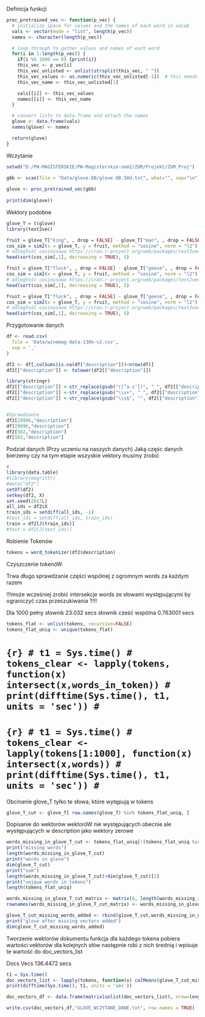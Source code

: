 Definicja funkcji 

```r
proc_pretrained_vec <- function(p_vec) {
  # initialize space for values and the names of each word in vocab
  vals <- vector(mode = "list", length(p_vec))
  names <- character(length(p_vec))

  # loop through to gather values and names of each word
  for(i in 1:length(p_vec)) {
    if(i %% 1000 == 0) {print(i)}
    this_vec <- p_vec[i]
    this_vec_unlisted <- unlist(strsplit(this_vec, " "))
    this_vec_values <- as.numeric(this_vec_unlisted[-1])  # this needs testing, does it become numeric?
    this_vec_name <- this_vec_unlisted[1]

    vals[[i]] <- this_vec_values
    names[[i]] <- this_vec_name
  }

  # convert lists to data.frame and attach the names
  glove <- data.frame(vals)
  names(glove) <- names

  return(glove)
}
```

Wczytanie 

```r
setwd("D:/PW-MAGISTERSKIE/PW-Magisterskie-sem2/ZUM/Projekt/ZUM_Proj")
    
g6b <- scan(file = "Data/glove.6B/glove.6B.50d.txt", what="", sep="\n")

glove <- proc_pretrained_vec(g6b)
    
print(dim(glove)) 
```
Wektory podobne

```r
glove_T = t(glove)
library(text2vec)
```



```r
fruit = glove_T["king", , drop = FALSE] - glove_T["man", , drop = FALSE] + glove_T["woman", , drop = FALSE]  
cos_sim = sim2(x = glove_T, y = fruit, method = "cosine", norm = "l2") 
# odległość cosinusowa https://cran.r-project.org/web/packages/text2vec/text2vec.pdf str 29
head(sort(cos_sim[,1], decreasing = TRUE), 5)
```

```r
fruit = glove_T["flock", , drop = FALSE] - glove_T["geese", , drop = FALSE] + glove_T["buffalo", , drop = FALSE]  
cos_sim = sim2(x = glove_T, y = fruit, method = "cosine", norm = "l2") 
# odległość cosinusowa https://cran.r-project.org/web/packages/text2vec/text2vec.pdf str 29
head(sort(cos_sim[,1], decreasing = TRUE), 5)
```

```r
fruit = glove_T["flock", , drop = FALSE] - glove_T["geese", , drop = FALSE] + glove_T["bison", , drop = FALSE]  
cos_sim = sim2(x = glove_T, y = fruit, method = "cosine", norm = "l2") 
# odległość cosinusowa https://cran.r-project.org/web/packages/text2vec/text2vec.pdf str 29
head(sort(cos_sim[,1], decreasing = TRUE), 5)
```


Przygotowanie danych
```r
df <- read.csv(
  file = 'Data/winemag-data-130k-v2.csv',
  sep = ','
)

df2 <- df[,colSums(is.na(df["description"]))<nrow(df)]
df2[["description"]] <- tolower(df2[["description"]])

library(stringr)
df2[["description"]] <-str_replace(gsub("([^a-z'])", " ", df2[["description"]]), "B", "b") 
df2[["description"]] <-str_replace(gsub("\\s+", " ", df2[["description"]]), "B", "b") 
df2[["description"]] <-str_replace(gsub("\\s$", "", df2[["description"]]), "B", "b")


#Sprawdzanie
df2[29996,"description"]
df[29996,"description"]
df2[502,"description"]
df[502,"description"]
```

Podział danych (Przy uczeniu na naszych danych)
Jaką częśc danych bierzemy czy na tym etapie wszyskie vektory musimy zrobić

```r
#
library(data.table)
#library(magrittr)
#data("df2")
setDT(df2)
setkey(df2, X)
set.seed(2017L)
all_ids = df2$X
train_ids = setdiff(all_ids, -1)
#test_ids = setdiff(all_ids, train_ids)
train = df2[J(train_ids)]
#test = df2[J(test_ids)]

```

Robienie Tokenów
```r
tokens = word_tokenizer(df2$description)
```

Czyszczenie tokenóW

Trwa długo sprawdzanie części wspólnej z ogromnym words za każdym razem

!!!może wcześniej zrobić intersekcje words ze słowami występującymi by ograniczyć czas przeszukiwania ?!!!

Dla 1000
pełny słownik 23.032 secs
słownik cześć wspólna 0.763001 secs

```r
tokens_flat <- unlist(tokens, recursive=FALSE)
tokens_flat_uniq <- unique(tokens_flat)
```

# ```{r}
# t1 = Sys.time()
# tokens_clear <- lapply(tokens, function(x) intersect(x,words_in_token))
# print(difftime(Sys.time(), t1, units = 'sec'))
# ```

# ```{r}
# t1 = Sys.time()
# tokens_clear <- lapply(tokens[1:1000], function(x) intersect(x,words))
# print(difftime(Sys.time(), t1, units = 'sec'))
# ```

<!-- Jak działa oczyszczanie ? -->
<!-- ```{r} -->
<!-- words <- row.names(glove_T) -->
<!-- writeLines("intersect\n") -->
<!-- intersect(tokens[[1]],words_in_token) -->
<!-- writeLines("\noriginal\n") -->
<!-- tokens[[1]] -->
<!-- ``` -->

Obcinanie glove_T tylko te słowa, które wytępują w tokens

```r
glove_T_cut <- glove_T[ row.names(glove_T) %in% tokens_flat_uniq, ]
```

Dopisanie do wektorów wektoróW nie występujących obecnie ale występujących w description jako 
wektory zerowe 

```r
words_missing_in_glove_T_cut <- tokens_flat_uniq[!(tokens_flat_uniq %in% row.names(glove_T_cut)) ]
print("missing words")
length(words_missing_in_glove_T_cut)
print("words in glove")
dim(glove_T_cut)
print("sum")
length(words_missing_in_glove_T_cut)+dim(glove_T_cut)[1]
print("unique words in tokens")
length(tokens_flat_uniq)

words_missing_in_glove_T_cut_matrix <- matrix(0, length(words_missing_in_glove_T_cut), 50)
rownames(words_missing_in_glove_T_cut_matrix) <- words_missing_in_glove_T_cut

glove_T_cut_missing_words_added <- rbind(glove_T_cut,words_missing_in_glove_T_cut_matrix)
print("glove after missing vectors added")
dim(glove_T_cut_missing_words_added)

```
Tworzenie wektorów dokumentu funkcja dla każdego tokena pobiera wartości vektorów dla kolejnych słów następnie robi z nich średnią i wpisuje te wartość do doc_vectors_list

Docs Vecs  136.4472 secs
```r
t1 = Sys.time()
doc_vectors_list <- lapply(tokens, function(x) colMeans(glove_T_cut_missing_words_added[x,]))
print(difftime(Sys.time(), t1, units = 'sec'))
```

```r
doc_vectors_df <- data.frame(matrix(unlist(doc_vectors_list), nrow=length(doc_vectors_list), byrow=TRUE))
```

```r
write.csv(doc_vectors_df,"GLOVE_WCZYTANE_DANE.txt", row.names = TRUE)
```

